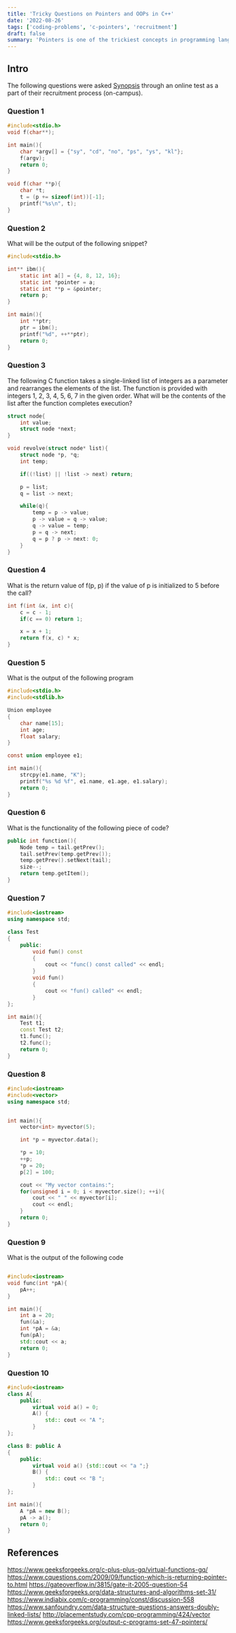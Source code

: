 ```yaml
---
title: 'Tricky Questions on Pointers and OOPs in C++'
date: '2022-08-26'
tags: ['coding-problems', 'c-pointers', 'recruitment']
draft: false
summary: 'Pointers is one of the trickiest concepts in programming languages like C, C++. This blog has 10 such questions asked by a renowned company (Synopsis)'
---
```


## Intro
The following questions were asked [Synopsis](https://www.synopsys.com/) through an online test as a part of their recruitment process (on-campus).

### Question 1

```c
#include<stdio.h>
void f(char**);

int main(){
    char *argv[] = {"sy", "cd", "no", "ps", "ys", "kl"};
    f(argv);
    return 0;
}

void f(char **p){
    char *t;
    t = (p += sizeof(int))[-1];
    printf("%s\n", t);
}
```

### Question 2
What will be the output of the following snippet?

```c
#include<stdio.h>

int** ibm(){
    static int a[] = {4, 8, 12, 16};
    static int *pointer = a;
    static int **p = &pointer;
    return p;
}

int main(){
    int **ptr;
    ptr = ibm();
    printf("%d", ++**ptr);
    return 0;
}
```

### Question 3

The following C function takes a single-linked list of integers as a parameter and rearranges the elements of the list. The function is provided with integers 1, 2, 3, 4, 5, 6, 7 in the given order. What will be the contents of the list after the function completes execution?

```c
struct node{
    int value;
    struct node *next;
}

void revolve(struct node* list){
    struct node *p, *q;
    int temp;

    if((!list) || !list -> next) return;

    p = list;
    q = list -> next;

    while(q){
        temp = p -> value;
        p -> value = q -> value;
        q -> value = temp;
        p = q -> next;
        q = p ? p -> next: 0;
    }
}
```

### Question 4
What is the return value of f(p, p) if the value of p is initialized to 5 before the call?

```c
int f(int &x, int c){
    c = c - 1;
    if(c == 0) return 1;

    x = x + 1;
    return f(x, c) * x;
}
```

### Question 5
What is the output of the following program

```c
#include<stdio.h>
#include<stdlib.h>

Union employee
{
    char name[15];
    int age;
    float salary;
}

const union employee e1;

int main(){
    strcpy(e1.name, "K");
    printf("%s %d %f", e1.name, e1.age, e1.salary);
    return 0;
}
```

### Question 6
What is the functionality of the following piece of code?

```cpp
public int function(){
    Node temp = tail.getPrev();
    tail.setPrev(temp.getPrev());
    temp.getPrev().setNext(tail);
    size--;
    return temp.getItem();
}
```

### Question 7
```cpp
#include<iostream>
using namespace std;

class Test
{
    public:
        void fun() const
        {
            cout << "func() const called" << endl;
        }
        void fun()
        {
            cout << "fun() called" << endl;
        }
};

int main(){
    Test t1;
    const Test t2;
    t1.func();
    t2.func();
    return 0;
}
```

### Question 8

```cpp
#include<iostream>
#include<vector>
using namespace std;


int main(){
    vector<int> myvector(5);

    int *p = myvector.data();

    *p = 10;
    ++p;
    *p = 20;
    p[2] = 100;

    cout << "My vector contains:";
    for(unsigned i = 0; i < myvector.size(); ++i){
        cout << " " << myvector[i];
        cout << endl;
    }
    return 0;
}
```

### Question 9

What is the output of the following code
```cpp

#include<iostream>
void func(int *pA){
    pA++;
}

int main(){
    int a = 20;
    fun(&a);
    int *pA = &a;
    fun(pA);
    std::cout << a;
    return 0;
}
```

### Question 10

```cpp
#include<iostream>
class A{
    public:
        virtual void a() = 0;
        A() {
            std:: cout << "A ";
        }
};

class B: public A
{
    public:
        virtual void a() {std::cout << "a ";}
        B() {
            std:: cout << "B ";
        }
};

int main(){
    A *pA = new B();
    pA -> a();
    return 0;
}
```

## References

https://www.geeksforgeeks.org/c-plus-plus-gq/virtual-functions-gq/
https://www.cquestions.com/2009/09/function-which-is-returning-pointer-to.html
https://gateoverflow.in/3815/gate-it-2005-question-54
https://www.geeksforgeeks.org/data-structures-and-algorithms-set-31/
https://www.indiabix.com/c-programming/const/discussion-558
https://www.sanfoundry.com/data-structure-questions-answers-doubly-linked-lists/
http://placementstudy.com/cpp-programming/424/vector
https://www.geeksforgeeks.org/output-c-programs-set-47-pointers/








